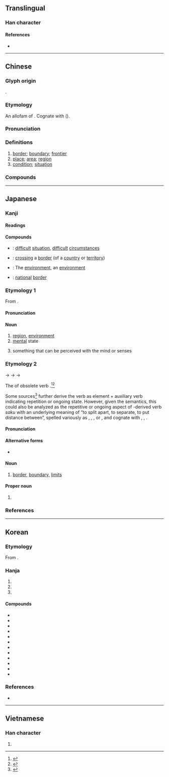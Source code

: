 {{character info}}
==Translingual==
{{stroke order|strokes=14}}

===Han character===
{{Han char|rn=32|rad=土|as=11|sn=14|four=40116|canj=GYTU|ids=⿰土竟}}

====References====
* {{Han ref|kx=0237.170|dkj=05409|dj=0475.230|hdz=10482.060|uh=5883|ud=22659|bh=B9D2|bd=47570}}

----

==Chinese==
{{zh-forms|ss=㘫}}

===Glyph origin===
{{Han etym}}
{{Han compound|土|竟|ls=psc|c1=s|c2=p|t1=earth}}.

===Etymology===
An allofam of {{och-l|疆|boundary}}. Cognate with {{och-l|竟|to end}} ({{zh-ref|Schuessler, 2007}}).

===Pronunciation===
{{zh-pron
|m=jìng
|m-s=
|c=ging2
|c-t=
|g=
|h=pfs=kin
|j=
|md=gīng
|mn=kéng
|mn-t=gêng2
|w=2jin
|x=
|mc=y
|oc=y
|cat=n
}}

===Definitions===
{{zh-hanzi}}

# [[border]]; [[boundary]]; [[frontier]]
# [[place]]; [[area]]; [[region]]
# [[condition]]; [[situation]]

===Compounds===
{{zh-der|仙境|四境|公共環境|佳境|境域|人境|地理環境|優境學|保境息民|入境證|化境|佛境|境地|事過境遷|入境簽證|入境|入境問禁|慘境|意境|境頭|心境|出境|境況|境外直航|幻境|入境問俗|勝境|實境|封境|名山勝境|境界|居住環境|國境|境遇|家境|入境隨俗|奇境|大軍壓境|大環境|夢境|學無止境|壓境|人間仙境|太虛幻境|境內|困境|情境|三境|窘境|無人之境|生態環境|時過境遷|格於環境|接境|畫境|環境汙染|環境科學|環境衛生|敵境|漫無止境|無止境|環境醫學|環境設計|萬境歸空|樂境|晚境|環境工程|環境保護|環境|犯境|永無止境|漸入佳境|漸至佳境|本境|止境|處境|蔗境|絕境|身當其境|老境|苦境|過境稅|處境尷尬|蓬萊仙境|蝗蟲過境|驅逐出境|靈境|離境|陷入絕境|順境|身臨其境|鄰境|遞解出境|邊境|過境|險境|越境|逆境|轄境|繞境|縣境|虛擬實境|蓬瀛仙境|上境|勝境|生境}}

{{zh-cat|Intermediate}}

----

==Japanese==

===Kanji===
{{ja-kanji|grade=5|rs=土11}}

====Readings====
{{ja-readings
|goon=きょう<きやう
|kanon=けい
|kun=さかい-<さかひ-
}}

====Compounds====
{{der-top|Compounds}}
* {{ja-r|難境|なんきょう}}: [[difficult]] [[situation]], [[difficult]] [[circumstances]]
* {{ja-r|越境|えっきょう}}: [[crossing]] a [[border]] (of a [[country]] or [[territory]])
* {{ja-r|環境|かんきょう}}: The [[environment]], an [[environment]]
* {{ja-r|国境|こっきょう}}: [[national]] [[border]]
{{der-bottom}}

{{wikipedia|lang=ja}}

===Etymology 1===
{{ja-kanjitab|きょう|yomi=o}}

From {{bor|ja|ltc|-|sort=きょう}} {{m|zh|境|tr=kjæng<sup>X</sup>}}.

====Pronunciation====
{{ja-pron|yomi=goon|きょう|acc=1|acc_ref=DJR}}

====Noun====
{{ja-noun|きょう|hhira=きやう}}

# [[region]], [[environment]]
# [[mental]] state
# {{lb|ja|Buddhism|sort=きょう}} something that can be perceived with the mind or senses

===Etymology 2===
{{ja-kanjitab|さかい|yomi=k}}

{{IPAchar|/sakapi/}} → {{IPAchar|/sakaɸi/}} → {{IPAchar|/sakahi/}} → {{IPAchar|/sakai/}}

The {{m|ja|連用形|tr=ren'yōkei||continuative or stem form}} of obsolete verb {{m|ja|境う|tr=sakau||to divide, to form a boundary between things}}.<ref name="KDJ">{{R:Kokugo Dai Jiten}}</ref><ref name="DJR">{{R:Daijirin}}</ref>

Some sources<ref name="KDJ">{{R:Kokugo Dai Jiten}}</ref> further derive the verb as {{der|ja|ojp|sort=さかい|-}} element {{m|ja|境|tr=saka||division, border, boundary}} + auxiliary verb {{m|ja|ふ|tr=fu}} indicating repetition or ongoing state. However, given the semantics, this could also be analyzed as the repetitive or ongoing aspect of {{der|ja|ojp|sort=さかい|-}}-derived verb ''saku'' with an underlying meaning of “to split apart, to separate, to put distance between”, spelled variously as {{m|ja|割く}}, {{m|ja|裂く}}, {{m|ja|離く}}, or {{m|ja|放く}}, and cognate with {{m|ja|咲く|tr=saku||to bloom|pos=from the idea of the blooms splitting open}}, {{m|ja|栄える|tr=sakaeru||to prosper|pos=extended from the ''bloom'' sense}}, {{m|ja|盛ん|tr=sakan||prospering, fluorishing}}.

====Pronunciation====
{{ja-pron|yomi=k|さかい|acc=2|acc_ref=DJR}}

====Alternative forms====
* {{ja-l|界}} {{qualifier|less common}}

====Noun====
{{ja-noun|さかい|hhira=さかひ}}

# [[border]], [[boundary]], [[limits]]

====Proper noun====
{{ja-pos|proper|さかい|hhira=さかひ}}

# {{surname|ja|sort=さかい}}

===References===
<references/>

----

==Korean==

===Etymology===
From {{der|ko|ltc|-}} {{ltc-l|境|id=1}}. {{hanja-hunmong|겨ᇰ〯|kyeng|地理#상06B}}

===Hanja===
{{ko-hanja-search}}
{{ko-hanja|지경|경}}

# {{hanja form of|경|[[border]]; [[boundary]]; [[frontier]]}}
# {{hanja form of|경|[[place]]; [[area]]; [[region]]}}
# {{hanja form of|경|[[condition]]; [[situation]]}}

====Compounds====
{{der-top3|Compounds}}
* {{ko-l|경우|境遇}}
* {{ko-l|지경|地境}}
* {{ko-l|곤경|困境}}
* {{ko-l|심경|心境}}
* {{ko-l|국경|國境}}
* {{ko-l|경지|境地}}
* {{ko-l|접경|接境}}
* {{ko-l|변경|邊境}}
* {{ko-l|역경|逆境}}
* {{ko-l|월경|越境}}
* {{ko-l|환경|[[environment]]|環境}}
* {{ko-l|경계|[[boarder]]; [[boundary]]|境界}}
{{der-bottom}}

===References===
* {{R:hanjadoc|1952}}

----

==Vietnamese==

===Han character===
{{vi-readings|reading=cảnh|rs=土11}}

# {{rfdef|vi|sort=土11}}